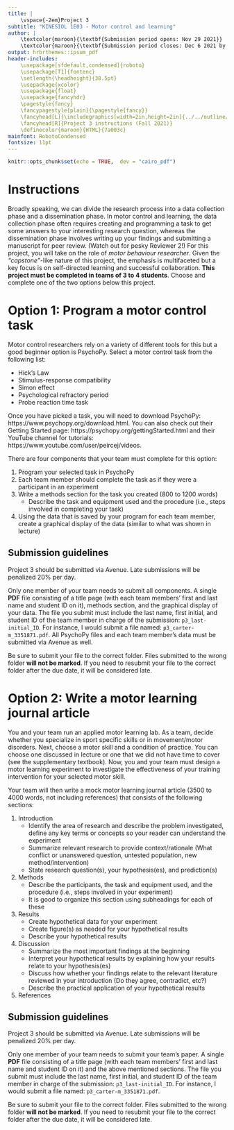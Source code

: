 ```yaml
---
title: |
    \vspace{-2em}Project 3
subtitle: "KINESIOL 1E03 - Motor control and learning"
author: |
    \textcolor{maroon}{\textbf{Submission period opens: Nov 29 2021}}  
    \textcolor{maroon}{\textbf{Submission period closes: Dec 6 2021 by 23:59 EST}}
output: hrbrthemes::ipsum_pdf
header-includes:
    \usepackage[sfdefault,condensed]{roboto}
    \usepackage[T1]{fontenc}
    \setlength{\headheight}{38.5pt}
    \usepackage{xcolor}
    \usepackage{float}
    \usepackage{fancyhdr}
    \pagestyle{fancy}
    \fancypagestyle{plain}{\pagestyle{fancy}}
    \fancyhead[L]{\includegraphics[width=2in,height=2in]{../../outline/mackin-left-color.png}}
    \fancyhead[R]{Project 3 instructions (Fall 2021)}
    \definecolor{maroon}{HTML}{7a003c}
mainfont: RobotoCondensed
fontsize: 11pt
---
```


```r
knitr::opts_chunk$set(echo = TRUE,  dev = "cairo_pdf")
```

# Instructions

Broadly speaking, we can divide the research process into a data collection phase and a dissemination phase. In motor control and learning, the data collection phase often requires creating and programming a task to get some answers to your interesting research question, whereas the dissemination phase involves writing up your findings and submitting a manuscript for peer review. (Watch out for pesky Reviewer 2!) For this project, you will take on the role of *motor behaviour researcher*. Given the *"capstone"*-like nature of this project, the emphasis is multifaceted but a key focus is on self-directed learning and successful collaboration. **This project must be completed in teams of 3 to 4 students**. Choose and complete one of the two options below this project. 


# Option 1: Program a motor control task

Motor control researchers rely on a variety of different tools for this but a good beginner option is PsychoPy. Select a motor control task from the following list:

- Hick's Law
- Stimulus-response compatibility
- Simon effect
- Psychological refractory period
- Probe reaction time task

Once you have picked a task, you will need to download PsychoPy: https://www.psychopy.org/download.html. You can also check out their Getting Started page: https://psychopy.org/gettingStarted.html and their YouTube channel for tutorials: https://www.youtube.com/user/peircej/videos.

There are four components that your team must complete for this option:

1. Program your selected task in PsychoPy
2. Each team member should complete the task as if they were a participant in an experiment
3. Write a methods section for the task you created (800 to 1200 words)
    - Describe the task and equipment used and the procedure (i.e., steps involved in completing your task)
4. Using the data that is saved by your program for each team member, create a graphical display of the data (similar to what was shown in lecture)

## Submission guidelines

Project 3 should be submitted via Avenue. Late submissions will be penalized 20% per day.

Only one member of your team needs to submit all components. A single **PDF** file consisting of a title page (with each team members' first and last name and student ID on it), methods section, and the graphical display of your data. The file you submit must include the last name, first initial, and student ID of the team member in charge of the submission: `p3_last-initial_ID`. For instance, I would submit a file named: `p3_carter-m_3351871.pdf`. All PsychoPy files and each team member's data must be submitted via Avenue as well.

Be sure to submit your file to the correct folder. Files submitted to the wrong folder **will not be marked**. If you need to resubmit your file to the correct folder after the due date, it will be considered late.


# Option 2: Write a motor learning journal article

You and your team run an applied motor learning lab. As a team, decide whether you specialize in sport specific skills or in movement/motor disorders. Next, choose a motor skill and a condition of practice. You can choose one discussed in lecture or one that we did not have time to cover (see the supplementary textbook). Now, you and your team must design a motor learning experiment to investigate the effectiveness of your training intervention for your selected motor skill.

Your team will then write a mock motor learning journal article (3500 to 4000 words, not including references) that consists of the following sections:

1. Introduction
    - Identify the area of research and describe the problem investigated, define any key terms or concepts so your reader can understand the experiment
    - Summarize relevant research to provide context/rationale (What conflict or unanswered question, untested population, new method/intervention)
    - State research question(s), your hypothesis(es), and prediction(s)
2. Methods
    - Describe the participants, the task and equipment used, and the procedure (i.e., steps involved in your experiment)
    - It is good to organize this section using subheadings for each of these
3. Results
    - Create hypothetical data for your experiment
    - Create figure(s) as needed for your hypothetical results
    - Describe your hypothetical results
4. Discussion
    - Summarize the most important findings at the beginning
    - Interpret your hypothetical results by explaining how your results relate to your hypothesis(es)
    - Discuss how whether your findings relate to the relevant literature reviewed in your introduction (Do they agree, contradict, etc?)
    - Describe the practical application of your hypothetical results
5. References

## Submission guidelines

Project 3 should be submitted via Avenue. Late submissions will be penalized 20% per day.

Only one member of your team needs to submit your team's paper. A single **PDF** file consisting of a title page (with each team members' first and last name and student ID on it) and the above mentioned sections. The file you submit must include the last name, first initial, and student ID of the team member in charge of the submission: `p3_last-initial_ID`. For instance, I would submit a file named: `p3_carter-m_3351871.pdf`.

Be sure to submit your file to the correct folder. Files submitted to the wrong folder **will not be marked**. If you need to resubmit your file to the correct folder after the due date, it will be considered late.

